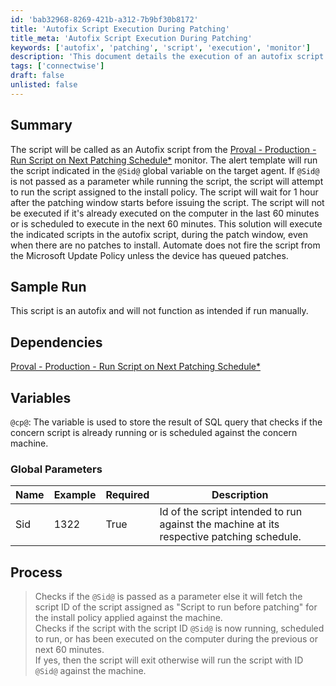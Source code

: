 ```yaml
---
id: 'bab32968-8269-421b-a312-7b9bf30b8172'
title: 'Autofix Script Execution During Patching'
title_meta: 'Autofix Script Execution During Patching'
keywords: ['autofix', 'patching', 'script', 'execution', 'monitor']
description: 'This document details the execution of an autofix script during the patching schedule in ConnectWise Automate. It explains how the script is triggered, its dependencies, global parameters, and the process of checking script execution status to ensure optimal performance during patching windows.'
tags: ['connectwise']
draft: false
unlisted: false
---
```

## Summary

The script will be called as an Autofix script from the [Proval - Production - Run Script on Next Patching Schedule*](https://proval.itglue.com/DOC-5078775-8288166) monitor. The alert template will run the script indicated in the `@Sid@` global variable on the target agent. If `@Sid@` is not passed as a parameter while running the script, the script will attempt to run the script assigned to the install policy. The script will wait for 1 hour after the patching window starts before issuing the script. The script will not be executed if it's already executed on the computer in the last 60 minutes or is scheduled to execute in the next 60 minutes. This solution will execute the indicated scripts in the autofix script, during the patch window, even when there are no patches to install. Automate does not fire the script from the Microsoft Update Policy unless the device has queued patches.

## Sample Run

This script is an autofix and will not function as intended if run manually.

## Dependencies

[Proval - Production - Run Script on Next Patching Schedule*](https://proval.itglue.com/DOC-5078775-8288166)

## Variables

`@cp@`: The variable is used to store the result of SQL query that checks if the concern script is already running or is scheduled against the concern machine.

### Global Parameters

| Name | Example | Required | Description |
|------|---------|----------|-------------|
| Sid  | 1322    | True     | Id of the script intended to run against the machine at its respective patching schedule. |

## Process

> Checks if the `@Sid@` is passed as a parameter else it will fetch the script ID of the script assigned as "Script to run before patching" for the install policy applied against the machine.  
> Checks if the script with the script ID `@Sid@` is now running, scheduled to run, or has been executed on the computer during the previous or next 60 minutes.  
> If yes, then the script will exit otherwise will run the script with ID `@Sid@` against the machine.











